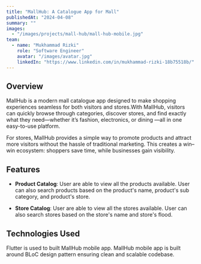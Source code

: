 ```yaml
---
title: "MallHub: A Catalogue App for Mall"
publishedAt: "2024-04-08"
summary: ""
images:
  - "/images/projects/mall-hub/mall-hub-mobile.jpg"
team:
  - name: "Mukhammad Rizki"
    role: "Software Engineer"
    avatar: "/images/avatar.jpg"
    linkedIn: "https://www.linkedin.com/in/mukhammad-rizki-18b75518b/"
---
```


## Overview

MallHub is a modern mall catalogue app designed to make shopping experiences seamless for both visitors and stores.With MallHub, visitors can quickly browse through categories, discover stores, and find exactly what they need—whether it’s fashion, electronics, or dining —all in one easy-to-use platform.

For stores, MallHub provides a simple way to promote products and attract more visitors without the hassle of traditional marketing. This creates a win–win ecosystem: shoppers save time, while businesses gain visibility.

## Features

- **Product Catalog**:
  User are able to view all the products available. User can also search products based on the product's name, product's sub category, and product's store.

- **Store Catalog**:
  User are able to view all the stores available. User can also search stores based on the store's name and store's flood.

## Technologies Used

Flutter is used to built MallHub mobile app. MallHub mobile app is built around BLoC design pattern ensuring clean and scalable codebase.
